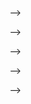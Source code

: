 <!-- # Visualization `r emo::ji('chart_decreasing')` -->

<!-- <!-- NOTE 09/27: REVAMP THIS SECTION, ANSWER QUESTIONS ABOUT THE DATA MORE --> -->

<!-- <!-- NOTE 05/24: I'm thinking should calculate % change just for visualization purposes just here, but what if we avoid that completely and instead make the tutorial on visualizing price over time for BTC first and then creating gganimate tutorial to iterate over the rest? Just keep it to ggplot2 + extensions + gganimate tutorial here, no need to make a million visualizations. Would be good to add rayshader too, but add that as a stretch goal for later. --> -->

<!-- Making visualizations using `ggplot2` is one of the very best tools available in the R ecosystem. The ***gg*** in `ggplot2` stands for the ***Grammar of Graphics***, which is essentially the idea that many different types of charts share the same underlying building blocks, and that they can be put together in different ways to make charts that look very different from each other. [In Hadley's own words,](https://qz.com/1007328/all-hail-ggplot2-the-code-powering-all-those-excellent-charts-is-10-years-old/) "a pie chart is just a bar chart drawn in polar coordinates", "They look very different, but in terms of the grammar they have a lot of underlying similarities." -->

<!-- ## Basics - ggplot2 -->

<!-- So how does `ggplot2` actually work? ***"...in most cases you start with `ggplot()`, supply a dataset and aesthetic mapping (with `aes()`). You then add on layers (like `geom_point()` or `geom_histogram()`), scales (like `scale_colour_brewer()`), faceting specifications (like `facet_wrap()`) and coordinate systems (like `coord_flip()`)."*** - [ggplot2.tidyverse.org/](https://ggplot2.tidyverse.org/). -->

<!-- Let's break this down step by step. -->

<!-- ***"start with ggplot(), supply a dataset and aesthetic mapping (with aes())*** -->

<!-- Using the `ggplot()` function we supply the dataset first, and then define the aesthetic mapping (the visual properties of the chart) as having the `date_time_utc` on the x-axis, and the `price_usd` on the y-axis: -->

<!-- ```{r ggplot_blank} -->
<!-- ggplot(data = cryptodata, aes(x = date_time_utc, y = price_usd)) -->
<!-- ``` -->

<!-- We were expecting a chart showing price over time, but the chart now shows up but is blank because we need to perform an additional step to determine how the data points are actually shown on the chart: ***"You then add on layers (like `geom_point()` or `geom_histogram()`)..."*** -->

<!-- We can take the exact same code as above and add ***+ `geom_point()`*** to show the data on the chart as points: -->

<!-- ```{r ggplot_geom_point} -->
<!-- ggplot(data = cryptodata, aes(x = date_time_utc, y = price_usd)) + -->
<!--        # adding geom_point(): -->
<!--        geom_point() -->
<!-- ``` -->

<!-- The most expensive cryptocurrency being shown, "`r subset(cryptodata, price_usd == max(cryptodata$price_usd))$symbol`" in this case, makes it difficult to take a look at any of the other ones. Let's try *zooming-in* on a single one by using the same code but making an adjustment to the `data` parameter to only show data for the cryptocurrency with the symbol **ETH**. -->

<!-- Let's filter the data down to the *ETH* cryptocurrency only and make the new dataset `eth_data`: -->

<!-- ```{r ETH_subset} -->
<!-- eth_data <- subset(cryptodata, symbol == 'ETH') -->
<!-- ``` -->

<!-- We can now use the exact same code from earlier supplying the new filtered dataset for the `data` argument: -->

<!-- ```{r ggplot_ETH} -->
<!-- ggplot(data = eth_data,  -->
<!--        aes(x = date_time_utc, y = price_usd)) +  -->
<!--        geom_point() -->
<!-- ``` -->

<!-- <!-- *The axis automatically adjusted to the new data.* --> -->

<!-- This is better, but geom\_point() might not be the best choice for this chart, let's change `geom_point` with `geom_line` and see what that looks like: -->

<!-- ```{r ggplot_ETH_line} -->
<!-- ggplot(data = eth_data,  -->
<!--        aes(x = date_time_utc, y = price_usd)) +  -->
<!--        # changing geom_point() into geom_line(): -->
<!--        geom_line() -->
<!-- ``` -->

<!-- Let's save the results as an object called `crypto_chart`: -->

<!-- ```{r} -->
<!-- crypto_chart <- ggplot(data = eth_data,  -->
<!--                        aes(x = date_time_utc, y = price_usd)) +  -->
<!--                        geom_line() -->
<!-- ``` -->

<!-- We can add a line showing the trend over time: -->

<!-- ```{r ggplot_ETH_lm_relationship} -->
<!-- crypto_chart <- crypto_chart + stat_smooth() -->
<!-- ``` -->

<!-- And we can show the new results by calling the `crypto_chart` object again: -->

<!-- ```{r} -->
<!-- crypto_chart -->
<!-- ``` -->

<!-- One particularly nice aspect of using the ggplot framework, is that we can keep adding as many elements and transformations to the chart as we would like with no limitations. -->

<!-- We will not save the result shown below this time, but to illustrate this point, we can add a new line showing a linear regression fit going through the data using `stat_smooth(method = 'lm')`. And let's also show the individual points in green. We could keep layering things on as much as we want: -->

<!-- ```{r} -->
<!-- crypto_chart +  -->
<!--         # Add linear regression line -->
<!--         stat_smooth(method = 'lm', color='red') +  -->
<!--         # Add points -->
<!--         geom_point(color='dark green', size=0.8) -->
<!-- ``` -->

<!-- By not providing any `method` option, the `stat_smooth()` function defaults to use the `method` called [`loess`, which shows the local trends](https://www.rdocumentation.org/packages/stats/versions/3.6.2/topics/loess), while the `lm` model fits the best fitting linear regression line for the data as a whole. -->

<!-- Of course we can add other components that make a visualization effective, let's add labels to the chart now: -->

<!-- ```{r ggplot_labels} -->
<!-- crypto_chart <- crypto_chart + -->
<!--                   ggtitle(paste('Price Change Over Time -', eth_data$symbol), -->
<!--                           subtitle = paste('Most recent data collected on:',  -->
<!--                                            max(eth_data$date_time_utc))) +  -->
<!--                   xlab('Date Time (UTC)') + -->
<!--                   ylab('Price ($)') -->
<!-- # display the new chart -->
<!-- crypto_chart -->
<!-- ``` -->

<!-- The `ggplot2` package comes with a large amount of functionality. You can find a full reference of the functions you can use here: -->

<!-- ```{r show_ggplot2_ref, echo=F} -->
<!-- knitr::include_url("https://ggplot2.tidyverse.org/reference/") -->
<!-- ``` -->

<!-- [*https://ggplot2.tidyverse.org/reference/*](https://ggplot2.tidyverse.org/reference/){.uri} -->

<!-- What makes the `ggplot2` package **even better** is the fact that [it also comes with a framework for anyone to develop their own extensions](https://cran.r-project.org/web/packages/ggplot2/vignettes/extending-ggplot2.html). Meaning there is a lot more functionality that the community has created that can be added in importing other packages that provide extensions to ggplot. -->

<!-- ## Using Extensions -->

<!-- ### ggthemes -->

<!-- To use an extension, we just need to import it into our R session like we did with `ggplot2` and the rest of the packages we want to use. We [already loaded the `ggthemes` [@R-ggthemes] package in the Setup section](#setup) so we do not need to run `library(ggthemes)` to import the package into the session. -->

<!-- We can apply a *theme* to the chart now and change the way it looks: -->

<!-- ```{r ggthemes, message=FALSE, warning=FALSE} -->
<!-- crypto_chart <- crypto_chart + theme_economist() -->
<!-- # display the new chart -->
<!-- crypto_chart -->
<!-- ``` -->

<!-- See below for a full list of themes you can test. If you followed to this point try running the code `crypto_chart + theme_excel()` or any of the other options listed below instead of `+ theme_excel()`: -->

<!-- ```{r show_ggthemes_site, echo=F} -->
<!-- knitr::include_url("https://yutannihilation.github.io/allYourFigureAreBelongToUs/ggthemes/", height = '500px' ) -->
<!-- ``` -->

<!-- [*https://yutannihilation.github.io/allYourFigureAreBelongToUs/ggthemes/*](https://yutannihilation.github.io/allYourFigureAreBelongToUs/ggthemes/){.uri} -->

<!-- ### plotly -->

<!-- In some cases, it's helpful to make a chart responsive to a cursor hovering over it. We can convert any ggplot into an interactive chart by using the `plotly`[@R-plotly] package, and it is super easy! -->

<!-- We already imported the `plotly` package [in the setup section](#setup), so all we need to do is wrap our chart in the function `ggplotly()`: -->

<!-- ```{r plotly, message=FALSE, warning=FALSE} -->
<!-- ggplotly(crypto_chart) -->
<!-- ``` -->

<!-- **Use your mouse to hover over specific points on the chart above**. Also notice that we did not overwrite the `crypto_chart` object, but are just displaying the results. -->

<!-- If you are not looking to convert a ggplot to be interactive, plotly also provides its own framework for making charts from scratch, you can find out more about it here: -->

<!-- ```{r show_plotly_website, echo=F} -->
<!-- knitr::include_url("https://plotly.com/r/") -->
<!-- ``` -->

<!-- [***https://plotly.com/r/***](https://plotly.com/r/){.uri} -->

<!-- <!-- NOT WORKING ANYMORE ON 10/21/2020: --> -->

<!-- ### ggpubr -->

<!-- The `ggpubr` [@R-ggpubr] extension provides a lot of functionality that we won't cover here, but one function we can use from this extension is `stat_cor()`, which allows us to add a correlation coefficient (R) and p-value to the chart. -->

<!-- ```{r ggpubr, message=FALSE, warning=FALSE, error=TRUE} -->
<!-- crypto_chart <- crypto_chart + stat_cor() -->
<!-- # Show chart -->
<!-- crypto_chart -->
<!-- ``` -->

<!-- We will dive deeper into these metrics in [the section where we evaluate the performance of the models](#evaluate-model-performance). -->

<!-- ### ggforce -->

<!-- The `ggforce` package [@R-ggforce] is a useful tool for annotating charts. We can annotate outliers for example: -->

<!-- ```{r add_ggforce_annotations, error=TRUE} -->
<!-- crypto_chart + -->
<!--         geom_mark_ellipse(aes(filter = price_usd == max(price_usd), -->
<!--                               label = date_time_utc, -->
<!--                               description = paste0('Price spike to $', price_usd))) + -->
<!--         # Now the same to circle the minimum price: -->
<!--         geom_mark_ellipse(aes(filter = price_usd == min(price_usd), -->
<!--                               label = date_time_utc, -->
<!--                               description = paste0('Price drop to $', price_usd))) -->
<!-- ``` -->

<!-- When using the `geom_mark_ellipse()` function we are passing the `data` argument, the `label` and the `description` through the `aes()` function. We are marking two points, one for the minimum price during the time period, and one for the maximum price. For the first point we filter the data to only the point where the `price_usd` was equal to the `max(price_usd)` and add the labels accordingly. The same is done for the second point, but showing the lowest price point for the given date range. -->

<!-- Now view the new chart: -->

<!-- ```{r} -->
<!-- crypto_chart -->
<!-- ``` -->

<!-- Notice that this chart is specifically annotated around these points, but we never specified the specific dates to circle, and we are always circling the maximum and minimum values regardless of the specific data. One of the points of this document is to show the idea that when it comes to data analysis, visualizations, and reporting, most people in the workplace approach these as one time tasks, but with the proper (open source/free) tools automation and reproducibility becomes a given, and any old analysis can be run again to get the exact same results, or could be performed on the most recent view of the data using the same exact methodology. -->

<!-- ### gganimate -->

<!-- We can also extend the functionality of ggplot by using the `gganimate` [@R-gganimate] package, which allows us to create an animated GIF that iterates over groups in the data through the use of the `transition_states()` function. -->

<!-- ```{r first_gganimate, message=FALSE, warning=FALSE, error=TRUE} -->
<!-- animated_prices <- ggplot(data = mutate(cryptodata, groups=symbol), -->
<!--                           aes(x = date_time_utc, y = price_usd)) + -->
<!--                           geom_line() + -->
<!--                           theme_economist() + -->
<!--                           transition_states(groups) +  -->
<!--                           ggtitle('Price Over Time',subtitle = '{closest_state}') + -->
<!--                           stat_smooth() + -->
<!--                           view_follow() # this adjusts the axis based on the group -->
<!-- # Show animation (slowed to 1 frame per second): -->
<!-- animate(animated_prices,fps=1) -->
<!-- ``` -->

<!-- We recommend consulting this documentation for simple and straightforward examples on using gganimate: <https://gganimate.com/articles/gganimate.html> -->

<!-- ### ggTimeSeries -->

<!-- The `ggTimeSeries` [@R-ggTimeSeries] package has functionality that is helpful in plotting time series data. We can create a calendar heatmap of the price over time using the `ggplot_calendar_heatmap()` function. -->

<!-- ```{r ggtimeseries_heatmap, error=TRUE} -->
<!-- calendar_heatmap <- ggplot_calendar_heatmap(eth_data,'date_time_utc','price_usd') #or do target_percent_change here? -->
<!-- calendar_heatmap -->
<!-- ``` -->

<!-- *DoW on the y-axis stands for Day Of the Week* -->

<!-- To read this chart in the correct date order start from the top left and work your way down and to the right once you reach the bottom of the column. The lighter the color the higher the price on the specific day. -->

<!-- ### Rayshader -->

<!-- The previous chart is helpful, but a color scale like that can be a bit difficult to interpret. We could convert the previous chart into a 3d figure that is easier to visually interpret by using the amazing `rayshader` [@R-rayshader] package. <!-- [TODO - NEED TO MANUALLY FIX THIS CITATION! Add new .bib file, right now just packages.bib which is automatically overwritten each time.] --> -->

<!-- **This document runs automatically through GitHub Actions, which [does not have a graphical environment to run the code below](https://github.community/t/installation-of-xquartz-not-found/139804), which prevents it from refreshing the results with the latest data. We are showing old results for the Rayshader section below. If you have gotten to this point, run the code below yourself on the latest data to see this amazing package in action!** -->

<!-- ```{r rayshader_cal_heatmap, eval=FALSE} -->
<!-- # First remove the title from the legend to avoid visual issues -->
<!-- calendar_heatmap <- calendar_heatmap + theme(legend.title = element_blank()) -->
<!-- # Add the date to the title to make it clear these refresh twice daily -->
<!-- calendar_heatmap <- calendar_heatmap + ggtitle(paste0('Through: ',substr(max(eth_data$date_time_utc),1,10))) -->
<!-- # Convert to 3d plot -->
<!-- plot_gg(calendar_heatmap, zoom = 0.60, phi = 35, theta = 45) -->
<!-- # Render snapshot -->
<!-- render_snapshot('rayshader_image.png') -->
<!-- # Close RGL (which opens on plot_gg() command in a separate window) -->
<!-- rgl.close() -->
<!-- ``` -->

<!-- ![](rayshader_image.png) -->

<!-- This is the same two dimensional [calendar heatmap that was made earlier](#calendar-heatmap). -->

<!-- Because we can programmatically adjust the camera as shown above, that means that we can also create a snapshot, move the camera and take another one, and keep going until we have enough to make it look like a video! This is not difficult to do using the `render_movie()` function, which will take care of everything behind the scenes for the same plot as before: -->

<!-- ```{r rayshader_render_movie, eval=FALSE} -->
<!-- # This time let's remove the scale too since we aren't changing it: -->
<!-- calendar_heatmap <- calendar_heatmap + theme(legend.position = "none") -->
<!-- # Same 3d plot as before -->
<!-- plot_gg(calendar_heatmap, zoom = 0.60, phi = 35, theta = 45) -->
<!-- # Render movie -->
<!-- render_movie('rayshader_video.mp4') -->
<!-- # Close RGL -->
<!-- rgl.close() -->
<!-- ``` -->

<!-- *Click on the video below to play the output* -->

<!-- ![](rayshader_video.mp4) -->

<!-- Awesome! Move on to the [next section](#predictive-modeling) to start making predictive models for the data.. -->
